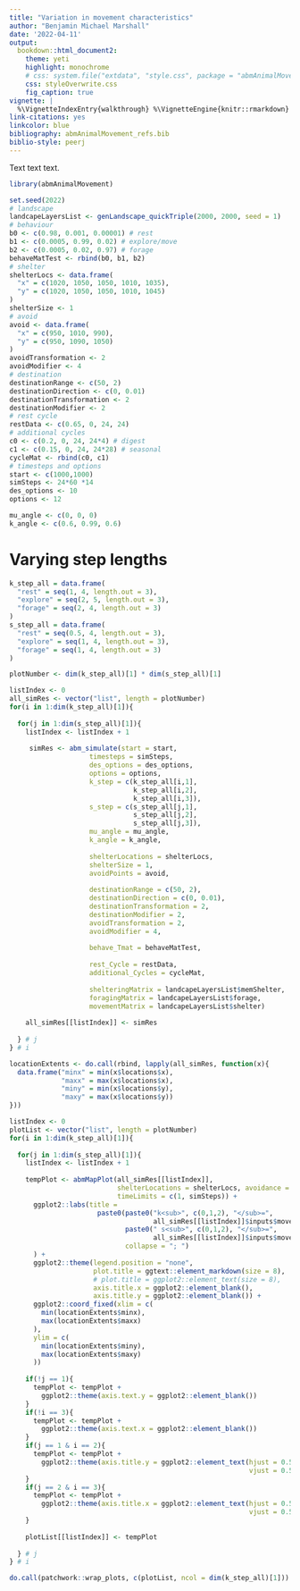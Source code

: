 ```yaml
---
title: "Variation in movement characteristics"
author: "Benjamin Michael Marshall"
date: '2022-04-11'
output:
  bookdown::html_document2:
    theme: yeti
    highlight: monochrome
    # css: system.file("extdata", "style.css", package = "abmAnimalMovement")
    css: styleOverwrite.css
    fig_caption: true
vignette: |
  %\VignetteIndexEntry{walkthrough} %\VignetteEngine{knitr::rmarkdown} %\VignetteEncoding{UTF-8}
link-citations: yes
linkcolor: blue
bibliography: abmAnimalMovement_refs.bib
biblio-style: peerj
---
```

Text text text.

```r
library(abmAnimalMovement)

set.seed(2022)
# landscape
landcapeLayersList <- genLandscape_quickTriple(2000, 2000, seed = 1)
# behaviour
b0 <- c(0.98, 0.001, 0.00001) # rest
b1 <- c(0.0005, 0.99, 0.02) # explore/move
b2 <- c(0.0005, 0.02, 0.97) # forage
behaveMatTest <- rbind(b0, b1, b2)
# shelter
shelterLocs <- data.frame(
  "x" = c(1020, 1050, 1050, 1010, 1035),
  "y" = c(1020, 1050, 1050, 1010, 1045)
)
shelterSize <- 1
# avoid
avoid <- data.frame(
  "x" = c(950, 1010, 990),
  "y" = c(950, 1090, 1050)
)
avoidTransformation <- 2
avoidModifier <- 4
# destination
destinationRange <- c(50, 2)
destinationDirection <- c(0, 0.01)
destinationTransformation <- 2
destinationModifier <- 2
# rest cycle
restData <- c(0.65, 0, 24, 24)
# additional cycles
c0 <- c(0.2, 0, 24, 24*4) # digest
c1 <- c(0.15, 0, 24, 24*28) # seasonal
cycleMat <- rbind(c0, c1)
# timesteps and options
start <- c(1000,1000)
simSteps <- 24*60 *14
des_options <- 10
options <- 12

mu_angle <- c(0, 0, 0)
k_angle <- c(0.6, 0.99, 0.6)
```

# Varying step lengths

```r

k_step_all = data.frame(
  "rest" = seq(1, 4, length.out = 3),
  "explore" = seq(2, 5, length.out = 3),
  "forage" = seq(2, 4, length.out = 3)
)
s_step_all = data.frame(
  "rest" = seq(0.5, 4, length.out = 3),
  "explore" = seq(1, 4, length.out = 3),
  "forage" = seq(1, 4, length.out = 3)
)

plotNumber <- dim(k_step_all)[1] * dim(s_step_all)[1]

listIndex <- 0
all_simRes <- vector("list", length = plotNumber)
for(i in 1:dim(k_step_all)[1]){
  
  for(j in 1:dim(s_step_all)[1]){
    listIndex <- listIndex + 1
    
     simRes <- abm_simulate(start = start,
                    timesteps = simSteps,
                    des_options = des_options,
                    options = options,
                    k_step = c(k_step_all[i,1],
                               k_step_all[i,2],
                               k_step_all[i,3]),
                    s_step = c(s_step_all[j,1],
                               s_step_all[j,2],
                               s_step_all[j,3]),
                    mu_angle = mu_angle,
                    k_angle = k_angle,
                    
                    shelterLocations = shelterLocs,
                    shelterSize = 1,
                    avoidPoints = avoid,
                    
                    destinationRange = c(50, 2),
                    destinationDirection = c(0, 0.01),
                    destinationTransformation = 2,
                    destinationModifier = 2,
                    avoidTransformation = 2,
                    avoidModifier = 4,
                    
                    behave_Tmat = behaveMatTest,
                    
                    rest_Cycle = restData,
                    additional_Cycles = cycleMat,
                    
                    shelteringMatrix = landcapeLayersList$memShelter,
                    foragingMatrix = landcapeLayersList$forage,
                    movementMatrix = landcapeLayersList$shelter)
    
    all_simRes[[listIndex]] <- simRes
    
  } # j
} # i

```

```r

locationExtents <- do.call(rbind, lapply(all_simRes, function(x){
  data.frame("minx" = min(x$locations$x),
             "maxx" = max(x$locations$x),
             "miny" = min(x$locations$y),
             "maxy" = max(x$locations$y))
}))

listIndex <- 0
plotList <- vector("list", length = plotNumber)
for(i in 1:dim(k_step_all)[1]){
  
  for(j in 1:dim(s_step_all)[1]){
    listIndex <- listIndex + 1
    
    tempPlot <- abmMapPlot(all_simRes[[listIndex]],
                           shelterLocations = shelterLocs, avoidance = avoid,
                           timeLimits = c(1, simSteps)) +
      ggplot2::labs(title = 
                      paste0(paste0("k<sub>", c(0,1,2), "</sub>=",
                                    all_simRes[[listIndex]]$inputs$movement$in_k_step),
                             paste0(" s<sub>", c(0,1,2), "</sub>=",
                                    all_simRes[[listIndex]]$inputs$movement$in_s_step),
                             collapse = "; ")
      ) +
      ggplot2::theme(legend.position = "none",
                     plot.title = ggtext::element_markdown(size = 8),
                     # plot.title = ggplot2::element_text(size = 8),
                     axis.title.x = ggplot2::element_blank(),
                     axis.title.y = ggplot2::element_blank()) +
      ggplot2::coord_fixed(xlim = c(
        min(locationExtents$minx),
        max(locationExtents$maxx)
      ),
      ylim = c(
        min(locationExtents$miny),
        max(locationExtents$maxy)
      ))
    
    if(!j == 1){
      tempPlot <- tempPlot +
        ggplot2::theme(axis.text.y = ggplot2::element_blank())
    }
    if(!i == 3){
      tempPlot <- tempPlot +
        ggplot2::theme(axis.text.x = ggplot2::element_blank())
    }
    if(j == 1 & i == 2){
      tempPlot <- tempPlot +
        ggplot2::theme(axis.title.y = ggplot2::element_text(hjust = 0.5,
                                                            vjust = 0.5))
    }
    if(j == 2 & i == 3){
      tempPlot <- tempPlot +
        ggplot2::theme(axis.title.x = ggplot2::element_text(hjust = 0.5,
                                                            vjust = 0.5))
    }
    
    plotList[[listIndex]] <- tempPlot
    
  } # j
} # i

do.call(patchwork::wrap_plots, c(plotList, ncol = dim(k_step_all)[1]))

```

